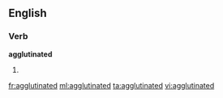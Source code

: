 ==English==

===Verb===
'''agglutinated'''

# {{past of|[[agglutinate]]}}

[[fr:agglutinated]]
[[ml:agglutinated]]
[[ta:agglutinated]]
[[vi:agglutinated]]